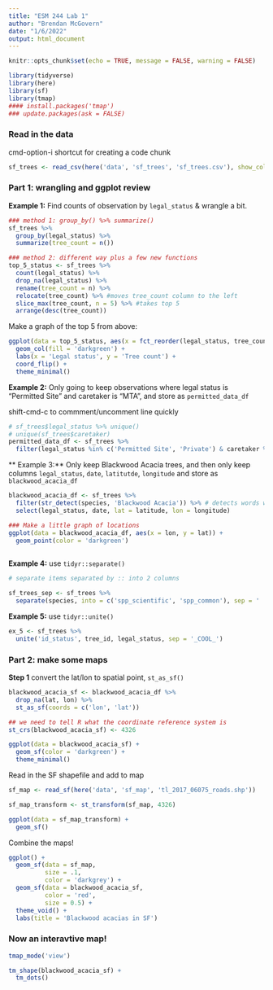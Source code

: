 ```yaml
---
title: "ESM 244 Lab 1"
author: "Brendan McGovern"
date: "1/6/2022"
output: html_document
---
```


```r
knitr::opts_chunk$set(echo = TRUE, message = FALSE, warning = FALSE)

library(tidyverse)
library(here)
library(sf)
library(tmap)
#### install.packages('tmap')
### update.packages(ask = FALSE)
```


### Read in the data

cmd-option-i shortcut for creating a code chunk

```r
sf_trees <- read_csv(here('data', 'sf_trees', 'sf_trees.csv'), show_col_types = FALSE) #
```

### Part 1: wrangling and ggplot review

**Example 1:** Find counts of observation by `legal_status` & wrangle a bit.

```r
### method 1: group_by() %>% summarize()
sf_trees %>% 
  group_by(legal_status) %>%
  summarize(tree_count = n())

### method 2: different way plus a few new functions
top_5_status <- sf_trees %>% 
  count(legal_status) %>%
  drop_na(legal_status) %>%
  rename(tree_count = n) %>% 
  relocate(tree_count) %>% #moves tree_count column to the left
  slice_max(tree_count, n = 5) %>% #takes top 5
  arrange(desc(tree_count))
```

Make a graph of the top 5 from above:

```r
ggplot(data = top_5_status, aes(x = fct_reorder(legal_status, tree_count), y = tree_count)) +
  geom_col(fill = 'darkgreen') +
  labs(x = 'Legal status', y = 'Tree count') +
  coord_flip() +
  theme_minimal()
```

**Example 2:** Only going to keep observations where legal status is "Permitted Site" and caretaker is "MTA", and store as `permitted_data_df`

shift-cmd-c to commment/uncomment line quickly
```r
# sf_trees$legal_status %>% unique()
# unique(sf_trees$caretaker)
permitted_data_df <- sf_trees %>% 
  filter(legal_status %in% c('Permitted Site', 'Private') & caretaker %in% 'MTA') # can use comma or & which means both legal_status and caretaker need to match to filter
```

** Example 3:** Only keep Blackwood Acacia trees, and then only keep columns `legal_status`, `date`, `latitutde`, `longitude` and store as `blackwood_acacia_df`

```r
blackwood_acacia_df <- sf_trees %>%
  filter(str_detect(species, 'Blackwood Acacia')) %>% # detects words within cells so you don't have to type full scientific name
  select(legal_status, date, lat = latitude, lon = longitude)

### Make a little graph of locations
ggplot(data = blackwood_acacia_df, aes(x = lon, y = lat)) +
  geom_point(color = 'darkgreen')
  
```

**Example 4:** use `tidyr::separate()`

```r
# separate items separated by :: into 2 columns

sf_trees_sep <- sf_trees %>% 
  separate(species, into = c('spp_scientific', 'spp_common'), sep = ' :: ')
```

**Example 5:** use `tidyr::unite()`

```r
ex_5 <- sf_trees %>% 
  unite('id_status', tree_id, legal_status, sep = '_COOL_')
```


### Part 2: make some maps

**Step 1** convert the lat/lon to spatial point, `st_as_sf()`

```r
blackwood_acacia_sf <- blackwood_acacia_df %>% 
  drop_na(lat, lon) %>% 
  st_as_sf(coords = c('lon', 'lat'))

## we need to tell R what the coordinate reference system is
st_crs(blackwood_acacia_sf) <- 4326

ggplot(data = blackwood_acacia_sf) +
  geom_sf(color = 'darkgreen') +
  theme_minimal()

```

Read in the SF shapefile and add to map

```r
sf_map <- read_sf(here('data', 'sf_map', 'tl_2017_06075_roads.shp'))

sf_map_transform <- st_transform(sf_map, 4326)

ggplot(data = sf_map_transform) +
  geom_sf()
```

Combine the maps!

```r
ggplot() +
  geom_sf(data = sf_map,
          size = .1,
          color = 'darkgrey') +
  geom_sf(data = blackwood_acacia_sf,
          color = 'red',
          size = 0.5) +
  theme_void() +
  labs(title = 'Blackwood acacias in SF')
```

### Now an interavtive map!

```r
tmap_mode('view')

tm_shape(blackwood_acacia_sf) +
  tm_dots()
```

